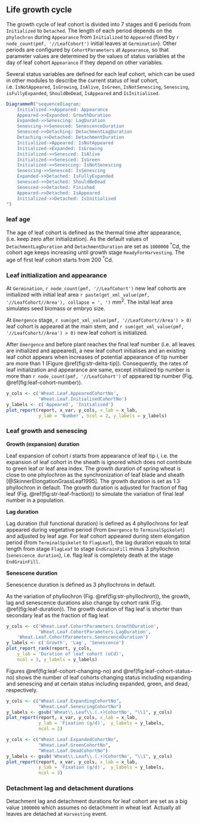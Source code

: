 ## Life growth cycle {#sec:leaf-growth-cycle}

The growth cycle of leaf cohort is divided into 7 stages and 6 periods from `Initialized` to `Detached`. The length of each period depends on the `phylochron` during `Appearance` from `Initialized` to `Appeared` (fixed by `r node_count(pmf, '//LeafCohort')` initial leaves at `Germination`). Other periods are configured by `CohortParameters` at `Appearance`, so that parameter values are determined by the values of status variables at the day of leaf cohort `Appearance` if they depend on other variables.

Several status variables are defined for each leaf cohort, which can be used in other modules to describe the current status of leaf cohort, i.e. `IsNotAppeared`, `IsGrowing`, `IsAlive`, `IsGreen`, `IsNotSenescing`, `Senescing`, `isFullyExpanded`, `ShouldBeDead`, `IsAppeared` and `IsInitialised`. 

<div class="fig-input">
```r

DiagrammeR("sequenceDiagram;
	Initialized->>Appeared: Appearance 
	Appeared->>Expanded: GrowthDuration
	Expanded->>Senescing: LagDuration
	Senescing->>Senesced: SenescenceDuration
	Senesced->>Detaching: DetachmentLagDuration
	Detaching->>Detached: DetachmentDuration
    Initialized->Appeared: IsNotAppeared
    Initialized->Expanded: IsGrowing
	Initialized->>Senesced: IsAlive
	Initialized->>Senesced: IsGreen
	Initialized->>Senescing: IsNotSenescing
	Senescing->>Senesced: IsSenescing
	Expanded->>Detached: IsFullyExpanded
	Senesced->>Detached: ShouldBeDead
	Senesced->>Detached: Finished
	Appeared->>Detached: IsAppeared
	Initialized->>Detached: IsInitialised
")
```
</div>



### leaf age

The age of leaf cohort is defined as the thermal time after appearance, (i.e. keep zero after initialization). As the default values of `DetachmentLagDuration` and `DetachmentDuration` are set as `1000000` <sup>&deg;</sup>Cd, the cohort age keeps increasing until growth stage `ReadyForHarvesting`. The age of first leaf cohort starts from  200 <sup>&deg;</sup>Cd.


### Leaf initialization and appearance

At `Germination`, `r node_count(pmf, '//LeafCohort')` new leaf cohorts are initialized with initial leaf area `r paste(get_xml_value(pmf, '//LeafCohort//Area'), collapse = ', ')` mm^2^. The inital leaf area simulates seed biomass or embryo size. 

At `Emergence` stage, `r sum(get_xml_value(pmf, '//LeafCohort//Area') > 0)` leaf cohort is appeared at the main stem, and `r sum(get_xml_value(pmf, '//LeafCohort//Area') > 0)` new leaf cohort is initialized. 

After `Emergence` and before plant reaches the final leaf number (i.e. all leaves are initialized and appeared), a new leaf cohort initialises and an existing leaf cohot appears when increases of potential appearance of tip number are more than 1 (Figure \@ref(fig:str-delta-tip)). Consequently, the rates of leaf initialization and appearance are same, except initialized tip number is more than `r node_count(pmf, '//LeafCohort')`  of appeared tip number (Fig. \@ref(fig:leaf-cohort-number)).

<div class="fig-output">
```r
y_cols <- c('Wheat.Leaf.AppearedCohortNo',
            'Wheat.Leaf.InitialisedCohortNo')
y_labels <- c('Appeared', 'Initialised')
plot_report(report, x_var, y_cols, x_lab = x_lab, 
            y_lab = 'Number', ncol = 2, y_labels = y_labels)

```
</div>


### Leaf growth and senescing

**Growth (expansion) duration**

Leaf expansion of cohort $i$ starts from appearance of leaf tip $i$, i.e. the expansion of leaf cohort in the sheath is ignored which does not contribute to green leaf or leaf area index. The growth duration of spring wheat is close to one phylochron as the synchronization of leaf blade and sheath [@SkinnerElongationGrassLeaf1995]. The growth duration is set as 1.3 phyllochron in default. The growth duration is adjusted for fraction of flag leaf (Fig. \@ref(fig:str-leaf-fraction)) to simulate the variation of final leaf number in a population.

**Lag duration**

Lag duration (full functional duration) is defined as 4 phyllochrons for leaf appeared during vegetative period (from `Emergence` to `TerminalSpikelet`) and adjusted by leaf age. For leaf cohort appeared during stem elongation period (from `TerminalSpikelet` to `FlagLeaf`), the lag duration equals to total length from stage `FlagLeaf` to stage `EndGrainFill` minus 3 phyllochron (`senescence duration`), i.e. flag leaf is completely death at the stage `EndGrainFill`. 


**Senescene duration**

Senescence duration is defined as 3 phyllochrons in default.

As the variation of phyllochron (Fig. \@ref(fig:str-phyllochron)), the growth, lag and senescence durations also change by cohort rank (Fig. \@ref(fig:leaf-duration)). The growth duration of flag leaf is shorter than secondary leaf as the fraction of flag leaf.

<div class="fig-input">
```r
y_cols <- c('Wheat.Leaf.CohortParameters.GrowthDuration',
            'Wheat.Leaf.CohortParameters.LagDuration',
    'Wheat.Leaf.CohortParameters.SenescenceDuration')
y_labels <- c('Growth', 'Lag', 'Senescence')
plot_report_rank(report, y_cols, 
    y_lab = 'Duration of leaf cohort (oCd)',
    ncol = 3, y_labels = y_labels)
```
</div>


Figures \@ref(fig:leaf-cohort-changing-no) and \@ref(fig:leaf-cohort-status-no) shows the number of leaf cohorts changing status including expanding and senescing and at certain status including expanded, green, and dead, respectively.

<div class="fig-output">
```r
y_cols <- c("Wheat.Leaf.ExpandingCohortNo",
            "Wheat.Leaf.SenescingCohortNo")
y_labels <- gsub('Wheat\\.Leaf\\.(.+)CohortNo', "\\1", y_cols)
plot_report(report, x_var, y_cols, x_lab = x_lab, 
            y_lab = 'Fixation (g/d)',  y_labels = y_labels,
            ncol = 2)

```
</div>


<div class="fig-output">
```r
y_cols <- c("Wheat.Leaf.ExpandedCohortNo",
            "Wheat.Leaf.GreenCohortNo",
            "Wheat.Leaf.DeadCohortNo")
y_labels <- gsub('Wheat\\.Leaf\\.(.+)CohortNo', "\\1", y_cols)
plot_report(report, x_var, y_cols, x_lab = x_lab, 
            y_lab = 'Fixation (g/d)',  y_labels = y_labels,
            ncol = 3)

```
</div>




### Detachment lag and detachment durations
Detachment lag and detachment durations for leaf cohort are set as a big value `1000000` which assumes no detachment in wheat leaf. Actually all leaves are detached at `Harvesting` event. 


<!--

### Drought stress on leaf development

After appearance, leaf development is accelerated by the drought stress through increasing the daily thermal time, i.e. leaf age is accelerated by drought. The factor of acceleration depends on the ratio of water supply and demand (Figure \@ref(fig:water-supply-demand-ratio)). Daily thermal time is doubled when there is no water supply (i.e. Ratio of water supply and demand equals to zero), and no acceleration when ratio above 0.7 (The values in Figure \@ref(fig:leaf-development-drought) plus one).


<div class="fig-input">
```r


#xpath <- '//AddFunction[Name="DroughtInducedSenAcceleration"]/MultiplyFunction[Name="Stress"]/LinearInterpolationFunction[Name="StressFactor"]'
#plot_xypair(pmf, xpath, x_lab = 'Ratio of water supply and demand', y_lab = 'Ratio of acceleration of thermal time')
```
</div>


```csharp
//Acellerate thermal time accumulation if crop is water stressed.
double _ThermalTime;
if ((LeafCohortParameters.DroughtInducedSenAcceleration != null) && (IsFullyExpanded))
    _ThermalTime = TT * LeafCohortParameters.DroughtInducedSenAcceleration.Value;
else _ThermalTime = TT;

```


-->
